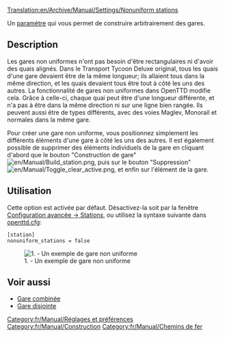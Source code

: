 [[Translation:en/Archive/Manual/Settings/Nonuniform stations]]

Un [[fr/Archive/Manual/Settings/Options avancées|paramètre]] qui vous permet de construire arbitrairement des gares.

== Description ==
Les gares non uniformes n'ont pas besoin d'être rectangulaires ni d'avoir des quais alignés.
Dans le Transport Tycoon Deluxe original, tous les quais d'une gare devaient être de la même longueur; ils allaient tous dans la même direction, et les quais devaient tous être tout à côté les uns des autres.
La fonctionnalité de gares non uniformes dans OpenTTD modifie cela. Grâce à celle-ci, chaque quai peut être d'une longueur différente, et n'a pas à être dans la même direction ni sur une ligne bien rangée. Ils peuvent aussi être de types différents, avec des voies Maglev, Monorail et normales dans la même gare.

Pour créer une gare non uniforme, vous positionnez simplement les différents éléments d'une gare à côté les uns des autres. Il est également possible de supprimer des éléments individuels de la gare en cliquant d'abord que le bouton "Construction de gare" [[File:en/Manual/Build station.png]], puis sur le bouton "Suppression" [[File:en/Manual/Toggle clear active.png]], et enfin sur l'élément de la gare.

== Utilisation ==
Cette option est activée par défaut. Désactivez-la soit par la fenêtre [[fr/Archive/Manual/Settings/Options avancées/Stations#gares-non-uniformes|Configuration avancée -> Stations]], ou utilisez la syntaxe suivante dans [[fr/Archive/Manual/Settings/Openttd.cfg|openttd.cfg]]:
<pre>[station]
nonuniform_stations = false</pre>
[[File:en/Archive/Manual/Settings/Nonuniform.png|center|frame|1. - Un exemple de gare non uniforme]]

== Voir aussi ==

* [[fr/Archive/Unmapped/Gare combinée|Gare combinée]]
* [[fr/Gare disjointe|Gare disjointe]]

[[Category:fr/Manual/Réglages et préférences]]
[[Category:fr/Manual/Construction]]
[[Category:fr/Manual/Chemins de fer]]